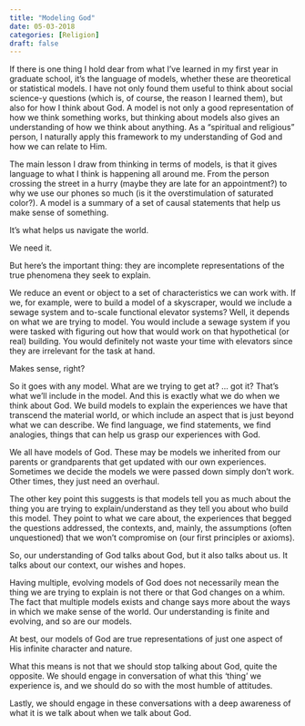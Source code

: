 ```yaml
---
title: "Modeling God"
date: 05-03-2018
categories: [Religion]
draft: false
---
```


If there is one thing I hold dear from what I've learned in my first year in graduate school, it's the language of models, whether these are theoretical or statistical models. I have not only found them useful to think about social science-y questions (which is, of course, the reason I learned them), but also for how I think about God. A model is not only a good representation of how we think something works, but thinking about models also gives an understanding of how we think about anything. As a "spiritual and religious" person, I naturally apply this framework to my understanding of God and how we can relate to Him.

The main lesson I draw from thinking in terms of models, is that it gives language to what I think is happening all around me. From the person crossing the street in a hurry (maybe they are late for an appointment?) to why we use our phones so much (is it the overstimulation of saturated color?). A model is a summary of a set of causal statements that help us make sense of something.

It's what helps us navigate the world.

We need it.

But here's the important thing: they are incomplete representations of the true phenomena they seek to explain.

We reduce an event or object to a set of characteristics we can work with. If we, for example, were to build a model of a skyscraper, would we include a sewage system and to-scale functional elevator systems? Well, it depends on what we are trying to model. You would include a sewage system if you were tasked with figuring out how that would work on that hypothetical (or real) building. You would definitely not waste your time with elevators since they are irrelevant for the task at hand.

Makes sense, right?

So it goes with any model. What are we trying to get at? ... got it? That's what we'll include in the model. And this is exactly what we do when we think about God. We build models to explain the experiences we have that transcend the material world, or which include an aspect that is just beyond what we can describe. We find language, we find statements, we find analogies, things that can help us grasp our experiences with God.

We all have models of God. These may be models we inherited from our parents or grandparents that get updated with our own experiences. Sometimes we decide the models we were passed down simply don't work. Other times, they just need an overhaul.

The other key point this suggests is that models tell you as much about the thing you are trying to explain/understand as they tell you about who build this model. They point to what we care about, the experiences that begged the questions addressed, the contexts, and, mainly, the assumptions (often unquestioned) that we won't compromise on (our first principles or axioms).

So, our understanding of God talks about God, but it also talks about us. It talks about our context, our wishes and hopes.

Having multiple, evolving models of God does not necessarily mean the thing we are trying to explain is not there or that God changes on a whim. The fact that multiple models exists and change says more about the ways in which we make sense of the world. Our understanding is finite and evolving, and so are our models.

At best, our models of God are true representations of just one aspect of His infinite character and nature.

What this means is not that we should stop talking about God, quite the opposite. We should engage in conversation of what this 'thing' we experience is, and we should do so with the most humble of attitudes.

Lastly, we should engage in these conversations with a deep awareness of what it is we talk about when we talk about God.

